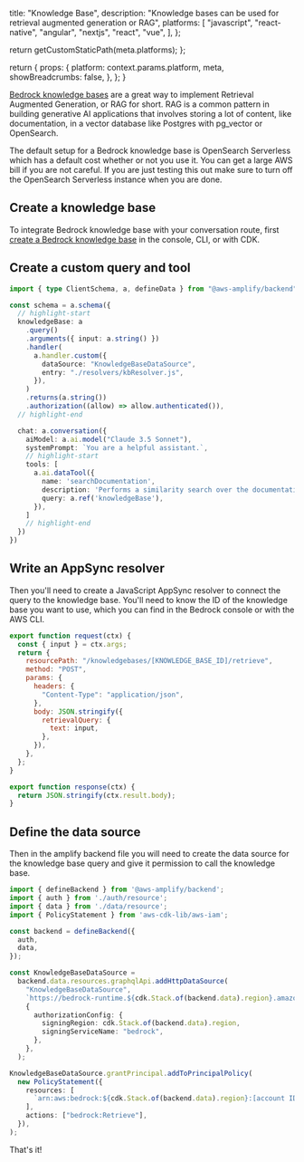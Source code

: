 
  title: "Knowledge Base",
  description:
    "Knowledge bases can be used for retrieval augmented generation or RAG",
  platforms: [
    "javascript",
    "react-native",
    "angular",
    "nextjs",
    "react",
    "vue",
  ],
};

  return getCustomStaticPath(meta.platforms);
};

  return {
    props: {
      platform: context.params.platform,
      meta,
      showBreadcrumbs: false,
    },
  };
}

[Bedrock knowledge bases](https://docs.aws.amazon.com/bedrock/latest/userguide/knowledge-base.html) are a great way to implement Retrieval Augmented Generation, or RAG for short. RAG is a common pattern in building generative AI applications that involves storing a lot of content, like documentation, in a vector database like Postgres with pg_vector or OpenSearch.


<Callout warning>

The default setup for a Bedrock knowledge base is OpenSearch Serverless which has a default cost whether or not you use it. You can get a large AWS bill if you are not careful. If you are just testing this out make sure to turn off the OpenSearch Serverless instance when you are done. 

</Callout>

## Create a knowledge base

To integrate Bedrock knowledge base with your conversation route, first [create a Bedrock knowledge base](https://docs.aws.amazon.com/bedrock/latest/userguide/knowledge-base-create.html) in the console, CLI, or with CDK. 

## Create a custom query and tool

```ts title="amplify/data/resource.ts"
import { type ClientSchema, a, defineData } from "@aws-amplify/backend";

const schema = a.schema({
  // highlight-start
  knowledgeBase: a
    .query()
    .arguments({ input: a.string() })
    .handler(
      a.handler.custom({
        dataSource: "KnowledgeBaseDataSource",
        entry: "./resolvers/kbResolver.js",
      }),
    )
    .returns(a.string())
    .authorization((allow) => allow.authenticated()),
  // highlight-end

  chat: a.conversation({
    aiModel: a.ai.model("Claude 3.5 Sonnet"),
    systemPrompt: `You are a helpful assistant.`,
    // highlight-start
    tools: [
      a.ai.dataTool({
        name: 'searchDocumentation',
        description: 'Performs a similarity search over the documentation for ...',
        query: a.ref('knowledgeBase'),
      }),
    ]
    // highlight-end
  })
})
```

## Write an AppSync resolver

Then you'll need to create a JavaScript AppSync resolver to connect the query to the knowledge base. You'll need to know the ID of the knowledge base you want to use, which you can find in the Bedrock console or with the AWS CLI.

```javascript title="amplify/data/resolvers/kbResolver.js"
export function request(ctx) {
  const { input } = ctx.args;
  return {
    resourcePath: "/knowledgebases/[KNOWLEDGE_BASE_ID]/retrieve",
    method: "POST",
    params: {
      headers: {
        "Content-Type": "application/json",
      },
      body: JSON.stringify({
        retrievalQuery: {
          text: input,
        },
      }),
    },
  };
}

export function response(ctx) {
  return JSON.stringify(ctx.result.body);
}

```

## Define the data source

Then in the amplify backend file you will need to create the data source for the knowledge base query and give it permission to call the knowledge base. 

```ts title="amplify/backend.ts"
import { defineBackend } from '@aws-amplify/backend';
import { auth } from './auth/resource';
import { data } from './data/resource';
import { PolicyStatement } from 'aws-cdk-lib/aws-iam';

const backend = defineBackend({
  auth,
  data,
});

const KnowledgeBaseDataSource =
  backend.data.resources.graphqlApi.addHttpDataSource(
    "KnowledgeBaseDataSource",
    `https://bedrock-runtime.${cdk.Stack.of(backend.data).region}.amazonaws.com`,
    {
      authorizationConfig: {
        signingRegion: cdk.Stack.of(backend.data).region,
        signingServiceName: "bedrock",
      },
    },
  );

KnowledgeBaseDataSource.grantPrincipal.addToPrincipalPolicy(
  new PolicyStatement({
    resources: [
      `arn:aws:bedrock:${cdk.Stack.of(backend.data).region}:[account ID]:knowledge-base/[knowledge base ID]`
    ],
    actions: ["bedrock:Retrieve"],
  }),
);
```

That's it!


